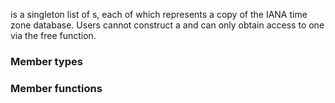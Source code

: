 {{cpp/chrono/title|1=tzdb_list}}
{{cpp/chrono/tzdb_list/navbar}}
{{dcl begin}}
{{dcl header|chrono}}
{{dcl|since=c++20|1=
class tzdb_list;
}}
{{dcl end}}

{{tt|tzdb_list}} is a singleton list of {{lc|std::chrono::tzdb}}s, each of which represents a copy of the IANA time zone database. Users cannot construct a {{tt|tzdb_list}} and can only obtain access to one via the {{lc|std::chrono::get_tzdb_list}} free function.

===Member types===
{{dsc begin}}
{{dsc hitem|Member type|Definition}}
{{dsc|{{tt|const_iterator}}|constant {{named req|ForwardIterator}} whose value type is {{lc|std::chrono::tzdb}}}}
{{dsc end}}

===Member functions===
{{dsc begin}}
{{dsc inc|1=cpp/chrono/tzdb_list/dsc constructor}}
{{dsc inc|1=cpp/chrono/tzdb_list/dsc operator=}}
{{dsc inc|1=cpp/chrono/tzdb_list/dsc front}}
{{dsc inc|1=cpp/chrono/tzdb_list/dsc erase_after}}
{{dsc inc|1=cpp/chrono/tzdb_list/dsc begin}}
{{dsc inc|1=cpp/chrono/tzdb_list/dsc end}}
{{dsc end}}

{{langlinks|es|ja|ru|zh}}